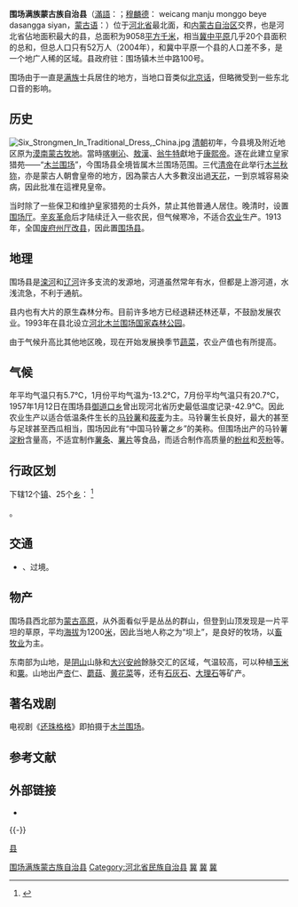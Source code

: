 {{Infobox China County
| county = 围场满族蒙古族自治县
| county2 = {{ManchuSibeUnicode|ᠸᡝᡳᠴᠠᠩ<br>ᠮᠠᠨᠵᡠ ᠮᠣᠩᡤᠣ ᠪᡝᠶᡝ<br>ᡩᠠᠰᠠᠩᡤᠠ ᠰᡳᠶᠠᠨ}}<br>{{0}}<br>{{MongolUnicode|lang=mn|ᠸᠧᠢᠴᠠᠩ<br>ᠮᠠᠨᠵᠤ ᠮᠣᠩᠭ᠋ᠣᠯ ᠥᠪᠡᠷᠲᠡᠭᠡᠨ<br>ᠵᠠᠰᠠᠬᠤ ᠰᠢᠶᠠᠨ}}
| usedname = 
| nameorigin = 
| Photo = Saihanba5.jpg
| Photoname = [[河北塞罕坝国家森林公园|坝上]]的黄花草原
| map = 
| map_caption = 
| Pinyin = Wéichǎng Mǎnzú Ménggǔzú Zìzhìxiàn
| Belong = [[河北省|河北省]][[承德市|承德市]]
| Types = [[自治县|自治县]]
| admincode =  
| founded = 
| seat = [[围场镇|围场镇]]木兰中路100号
| officerTitle = 
| officer = 
| officerTitle2 = 
| officer2 = 
| division = 37
| town = 7
| township = 30
| subdistrict = 
| dialect = 
| post code = 068400
| phone code = 0314 
| coordinate = 
| area = 9058平方千米
| area land = 
| area water = 
| census yr = 2004年
| pop = 52万人
| density =  
| GDP = 
| GDP_as_of = 
| GDPPC = 
| carlicense = 冀H
| web = weichang.gov.cn
| web_title = 围场满族蒙古族自治县政府网
}}
'''围场满族蒙古族自治县'''（[[滿語|滿語]]：{{ManchuSibeUnicode|ᠸᡝᡳᠴᠠᠩ<br>ᠮᠠᠨᠵᡠ<br>ᠮᠣᠩᡤᠣ<br>ᠪᡝᠶᡝ<br>ᡩᠠᠰᠠᠩᡤᠠ<br>ᠰᡳᠶᠠᠨ}}；[[穆麟德|穆麟德]]： weicang manju monggo beye dasangga siyan，[[蒙古语|蒙古语]]：{{MongolUnicode|lang=mn|ᠸᠧᠢᠴᠠᠩ<br>ᠮᠠᠨᠵᠤ<br>ᠮᠣᠩᠭ᠋ᠣᠯ<br>ᠥᠪᠡᠷᠲᠡᠭᠡᠨ<br>ᠵᠠᠰᠠᠬᠤ<br>ᠰᠢᠶᠠᠨ}}）位于[[河北省|河北省]]最北面，和[[内蒙古自治区|内蒙古自治区]]交界，也是河北省佔地面积最大的县，总面积为9058[[平方千米|平方千米]]，相当[[冀中平原|冀中平原]]几乎20个县面积的总和，但总人口只有52万人（2004年），和冀中平原一个县的人口差不多，是一个地广人稀的区域。县政府驻：围场镇木兰中路100号。

围场由于一直是[[满族|满族]]士兵居住的地方，当地口音类似[[北京话|北京话]]，但略微受到一些东北口音的影响。

==历史==
[[File:Six_Strongmen_In_Traditional_Dress,_China.jpg|thumb]]
[[清朝|清朝]]初年，今县境及附近地区原为[[漠南蒙古|漠南蒙古]][[牧地|牧地]]。當時[[喀喇沁部|喀喇沁]]、[[敖汉部|敖漢]]、[[翁牛特部|翁牛特]]獻地于[[康熙帝|康熙帝]]。逐在此建立皇家猎苑——“[[木兰围场|木兰围场]]”，今围场县全境皆属木兰围场范围。三代[[清帝|清帝]]在此举行[[木兰秋狝|木兰秋狝]]，亦是蒙古人朝會皇帝的地方，因為蒙古人大多數沒出過[[天花|天花]]，一到京城容易染病，因此批准在這裡見皇帝。

当时除了一些保卫和维护皇家猎苑的士兵外，禁止其他普通人居住。晚清时，设置[[围场厅|围场厅]]。[[辛亥革命|辛亥革命]]后才陆续迁入一些农民，但气候寒冷，不适合[[农业|农业]]生产。1913年，全国[[废府州厅改县|废府州厅改县]]，因此置[[围场县|围场县]]。

==地理==

围场县是[[滦河|滦河]]和[[辽河|辽河]]许多支流的发源地，河道虽然常年有水，但都是上游河道，水浅流急，不利于通航。

县内也有大片的原生森林分布。目前许多地方已经退耕还林还草，不鼓励发展农业。1993年在县北设立[[河北木兰围场国家森林公园|河北木兰围场国家森林公园]]。

由于气候升高比其他地区晚，现在开始发展换季节[[蔬菜|蔬菜]]，农业产值也有所提高。

==气候==

年平均气温只有5.7℃，1月份平均气温为-13.2℃，7月份平均气温只有20.7℃，1957年1月12日在围场县[[御道口乡|御道口乡]]曾出现河北省历史最低温度记录-42.9℃。因此农业生产以适合低温条件生长的[[马铃薯|马铃薯]]和[[莜麦|莜麦]]为主。马铃薯生长良好，最大的甚至与足球甚至西瓜相当，围场因此有“中国马铃薯之乡”的美称。但围场出产的马铃薯[[淀粉|淀粉]]含量高，不适宜制作[[薯条|薯条]]、[[薯片|薯片]]等食品，而适合制作高质量的[[粉丝|粉丝]]和[[芡粉|芡粉]]等。

{{围场满族蒙古族自治县气候数据}}

== 行政区划 ==
{{PAGENAMEBASE}}下辖12个[[行政建制镇|镇]]、25个[[乡_(中华人民共和国)|乡]]：
<ref>{{PRC admin/ref sgc|13/08/28/000/000}}</ref>

{{PRC admin/children|13/08/28/000/000}}。

== 交通 ==
* {{中国国道名|111}}、{{中国国道名|233}}过境。

==物产==

围场县西北部为[[蒙古高原|蒙古高原]]，从外面看似乎是丛丛的群山，但登到山顶发现是一片平坦的草原，平均[[海拔|海拔]]为1200[[米_(單位)|米]]，因此当地人称之为“坝上”，是良好的牧场，以[[畜牧业|畜牧业]]为主。

东南部为山地，是[[阴山|阴山]]山脉和[[大兴安岭|大兴安岭]]餘脉交汇的区域，气温较高，可以种植[[玉米|玉米]]和[[粟|粟]]。山地出产[[杏|杏]]仁、[[蘑菇|蘑菇]]、[[黄花菜|黄花菜]]等，还有[[石灰石|石灰石]]、[[大理石|大理石]]等矿产。

==著名戏剧==

电视剧《[[还珠格格|还珠格格]]》即拍摄于[[木兰围场|木兰围场]]。

== 参考文献 ==
{{reflist}}

== 外部链接 ==
* {{Official website|http://www.weichang.gov.cn/|name=围场满族蒙古族自治县人民政府门户网站}}

{{-}}
{{围场满族蒙古族自治县行政区划}}
{{承德市行政区划}}
{{河北行政区划}}
{{国家级贫困县|前}}
{{中华人民共和国民族自治地方/满族}}
{{中华人民共和国民族自治地方/蒙古族}}
{{蒙古族|区}}

[[Category:围场满族蒙古族自治县|]]
[[category:承德区县|县]]
[[Category:河北省民族自治县|Category:河北省民族自治县]]
[[Category:中国满族自治县|冀]]
[[Category:中国蒙古族自治县|冀]]
[[Category:原国家级贫困县|冀]]